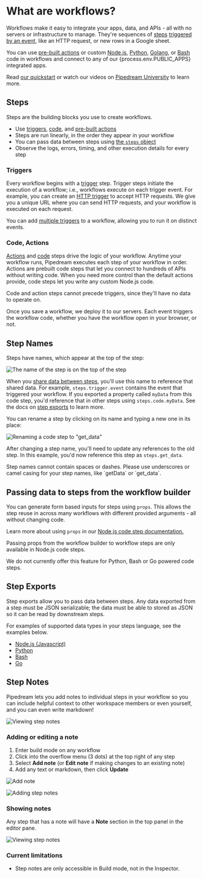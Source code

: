 
# What are workflows?

<VideoPlayer src="https://www.youtube.com/embed/wnDijEtYaT0" title="What are workflows?" />

Workflows make it easy to integrate your apps, data, and APIs - all with no servers or infrastructure to manage. They're sequences of [steps](/workflows/#steps) [triggered by an event](/workflows/building-workflows/triggers/), like an HTTP request, or new rows in a Google sheet.

You can use [pre-built actions](/workflows/building-workflows/actions/) or custom [Node.js](/workflows/building-workflows/code/nodejs/), [Python](/workflows/building-workflows/code/python/), [Golang](/workflows/building-workflows/code/go/), or [Bash](/workflows/building-workflows/code/bash/) code in workflows and connect to any of our {process.env.PUBLIC_APPS} integrated apps.

Read [our quickstart](/quickstart/) or watch our videos on [Pipedream University](https://pipedream.com/university) to learn more.

## Steps

Steps are the building blocks you use to create workflows.

- Use [triggers](/workflows/building-workflows/triggers/), [code](/workflows/building-workflows/code/), and [pre-built actions](/contributing/components/#actions)
- Steps are run linearly, in the order they appear in your workflow
- You can pass data between steps using [the `steps` object](#step-exports)
- Observe the logs, errors, timing, and other execution details for every step

### Triggers

Every workflow begins with a [trigger](/workflows/building-workflows/triggers/) step. Trigger steps initiate the execution of a workflow; i.e., workflows execute on each trigger event. For example, you can create an [HTTP trigger](/workflows/building-workflows/triggers/#http) to accept HTTP requests. We give you a unique URL where you can send HTTP requests, and your workflow is executed on each request.

You can add [multiple triggers](/workflows/building-workflows/triggers/#can-i-add-multiple-triggers-to-a-workflow) to a workflow, allowing you to run it on distinct events.

### Code, Actions

[Actions](/contributing/components/#actions) and [code](/workflows/building-workflows/code/) steps drive the logic of your workflow. Anytime your workflow runs, Pipedream executes each step of your workflow in order. Actions are prebuilt code steps that let you connect to hundreds of APIs without writing code. When you need more control than the default actions provide, code steps let you write any custom Node.js code.

Code and action steps cannot precede triggers, since they'll have no data to operate on.

Once you save a workflow, we deploy it to our servers. Each event triggers the workflow code, whether you have the workflow open in your browser, or not.

## Step Names

Steps have names, which appear at the top of the step:

![The name of the step is on the top of the step](/images/workflows/steps/step-name.png)

When you [share data between steps](#step-exports), you'll use this name to reference that shared data. For example, `steps.trigger.event` contains the event that triggered your workflow. If you exported a property called `myData` from this code step, you'd reference that in other steps using `steps.code.myData`. See the docs on [step exports](#step-exports) to learn more.

You can rename a step by clicking on its name and typing a new one in its place:

![Renaming a code step to "get_data"](https://res.cloudinary.com/pipedreamin/image/upload/v1647959120/docs/components/CleanShot_2022-03-22_at_10.24.32_zfxrwd.gif)

After changing a step name, you'll need to update any references to the old step. In this example, you'd now reference this step as `steps.get_data`.

<Callout type="info">
Step names cannot contain spaces or dashes. Please use underscores or camel casing for your step names, like `getData` or `get_data`.
</Callout>

## Passing data to steps from the workflow builder

You can generate form based inputs for steps using `props`. This allows the step reuse in across many workflows with different provided arguments - all without changing code.

Learn more about using `props` in our [Node.js code step documentation.](/workflows/building-workflows/code/nodejs/#passing-props-to-code-steps)

<Callout type="warning">
Passing props from the workflow builder to workflow steps are only available in Node.js code steps.

We do not currently offer this feature for Python, Bash or Go powered code steps.
</Callout>

## Step Exports

Step exports allow you to pass data between steps. Any data exported from a step must be JSON serializable; the data must be able to stored as JSON so it can be read by downstream steps.

For examples of supported data types in your steps language, see the examples below.

* [Node.js (Javascript)](/workflows/building-workflows/code/nodejs/#sharing-data-between-steps)
* [Python](/workflows/building-workflows/code/python/#sharing-data-between-steps)
* [Bash](/workflows/building-workflows/code/bash/#sharing-data-between-steps)
* [Go](/workflows/building-workflows/code/go/#sharing-data-between-steps)

## Step Notes

Pipedream lets you add notes to individual steps in your workflow so you can  include helpful context to other workspace members or even yourself, and you can even write markdown!

![Viewing step notes](/images/workflows/steps/step-notes.png)

### Adding or editing a note
1. Enter build mode on any workflow
2. Click into the overflow menu (3 dots) at the top right of any step
3. Select **Add note** (or **Edit note** if making changes to an existing note)
4. Add any text or markdown, then click **Update**

![Add note](https://res.cloudinary.com/pipedreamin/image/upload/v1698167274/add_note_kvvxju.png)

![Adding step notes](/images/workflows/steps/adding-step-note.gif)

### Showing notes
Any step that has a note will have a **Note** section in the top panel in the editor pane.

![Viewing step notes](/images/workflows/steps/step-notes.png)

### Current limitations

- Step notes are only accessible in Build mode, not in the Inspector.
